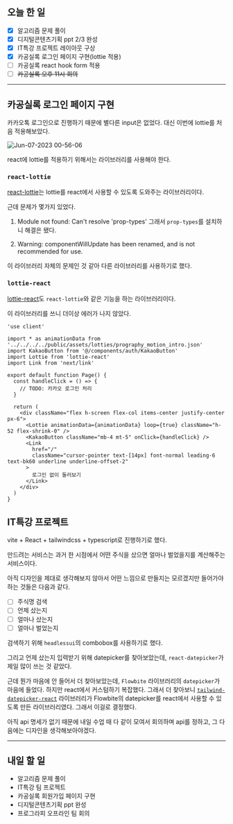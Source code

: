 ## 오늘 한 일

- [x] 알고리즘 문제 풀이
- [x] 디지털콘텐츠기획 ppt 2/3 완성
- [x] IT특강 프로젝트 레이아웃 구상
- [x] 카공실록 로그인 페이지 구현(lottie 적용)
- [ ] 카공실록 react hook form 적용
- [ ] ~~카공실록 오후 11시 회의~~

---

## 카공실록 로그인 페이지 구현

카카오톡 로그인으로 진행하기 때문에 별다른 input은 없었다. 대신 이번에 lottie를 처음 적용해보았다.

![Jun-07-2023 00-56-06](https://github.com/Self-Driven-Development/TIL/assets/23312485/59b59705-c5ea-43db-80a4-75ddeccc72f5)

react에 lottie를 적용하기 위해서는 라이브러리를 사용해야 한다.

### `react-lottie`

[react-lottie](https://www.npmjs.com/package/react-lottie)는 lottie를 react에서 사용할 수 있도록 도와주는 라이브러리이다.

근데 문제가 몇가지 있었다.

1. Module not found: Can't resolve 'prop-types'
   그래서 `prop-types`를 설치하니 해결은 됐다.

2. Warning: componentWillUpdate has been renamed, and is not recommended for use.

이 라이브러리 자체의 문제인 것 같아 다른 라이브러리를 사용하기로 했다.

### `lottie-react`

[lottie-react](https://www.npmjs.com/package/lottie-react)도 `react-lottie`와 같은 기능을 하는 라이브러리이다.

이 라이브러리를 쓰니 더이상 에러가 나지 않았다.

```tsx
'use client'

import * as animationData from '../../../../public/assets/lotties/prography_motion_intro.json'
import KakaoButton from '@/components/auth/KakaoButton'
import Lottie from 'lottie-react'
import Link from 'next/link'

export default function Page() {
  const handleClick = () => {
    // TODO: 카카오 로그인 처리
  }

  return (
    <div className="flex h-screen flex-col items-center justify-center px-6">
      <Lottie animationData={animationData} loop={true} className="h-52 flex-shrink-0" />
      <KakaoButton className="mb-4 mt-5" onClick={handleClick} />
      <Link
        href="/"
        className="cursor-pointer text-[14px] font-normal leading-6 text-bk60 underline underline-offset-2"
      >
        로그인 없이 둘러보기
      </Link>
    </div>
  )
}
```

## IT특강 프로젝트

vite + React + tailwindcss + typescript로 진행하기로 했다.

만드려는 서비스는 과거 한 시점에서 어떤 주식을 샀으면 얼마나 벌었을지를 계산해주는 서비스이다.

아직 디자인을 제대로 생각해보지 않아서 어떤 느낌으로 만들지는 모르겠지만 들어가야하는 것들은 다음과 같다.

- [ ] 주식명 검색
- [ ] 언제 샀는지
- [ ] 얼마나 샀는지
- [ ] 얼마나 벌었는지

검색하기 위해 `headlessui`의 combobox를 사용하기로 했다.

그리고 언제 샀는지 입력받기 위해 datepicker를 찾아보았는데, `react-datepicker`가 제일 많이 쓰는 것 같았다.

근데 뭔가 마음에 안 들어서 더 찾아보았는데, `Flowbite` 라이브러리의 `datepicker`가 마음에 들었다. 하지만 react에서 커스텀하기 복잡했다. 그래서 더 찾아보니 [`tailwind-datepicker-react`](https://github.com/OMikkel/tailwind-datepicker-react) 라이브러리가 Flowbite의 datepicker를 react에서 사용할 수 있도록 만든 라이브러리였다. 그래서 이걸로 결정했다.

아직 api 명세가 없기 때문에 내일 수업 때 다 같이 모여서 회의하며 api를 정하고, 그 다음에는 디자인을 생각해보아야겠다.

---

## 내일 할 일

- 알고리즘 문제 풀이
- IT특강 팀 프로젝트
- 카공실록 회원가입 페이지 구현
- 디지털콘텐츠기획 ppt 완성
- 프로그라피 오프라인 팀 회의
